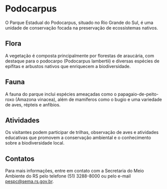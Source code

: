 # Podocarpus

O Parque Estadual do Podocarpus, situado no Rio Grande do Sul, é uma unidade de conservação focada na preservação de ecossistemas nativos.

## Flora

A vegetação é composta principalmente por florestas de araucária, com destaque para o podocarpo (Podocarpus lambertii) e diversas espécies de epífitas e arbustos nativos que enriquecem a biodiversidade.

## Fauna

A fauna do parque inclui espécies ameaçadas como o papagaio-de-peito-roxo (Amazona vinacea), além de mamíferos como o bugio e uma variedade de aves, répteis e anfíbios.

## Atividades

Os visitantes podem participar de trilhas, observação de aves e atividades educativas que promovem a conservação ambiental e o conhecimento sobre a biodiversidade local.

## Contatos

Para mais informações, entre em contato com a Secretaria do Meio Ambiente do RS pelo telefone (51) 3288-8000 ou pelo e-mail pespc@sema.rs.gov.br.